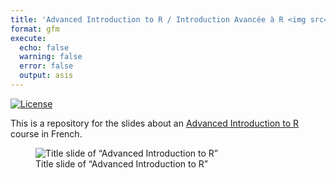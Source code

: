 ```yaml
---
title: 'Advanced Introduction to R / Introduction Avancée à R <img src="https://raw.githubusercontent.com/mcanouil/hex-stickers/main/SVG/mc.svg" align="right" width="60" />'
format: gfm
execute:
  echo: false
  warning: false
  error: false
  output: asis
---
```


<!-- README.md is generated from README.Rmd. Please edit that file -->

<!-- badges: start -->
[![License](https://img.shields.io/github/license/mcanouil/radvanced)](LICENSE)
<!-- badges: end -->

This is a repository for the slides about an [Advanced Introduction to R](https://m.canouil.fr/radvanced/) course in French.

![Title slide of "Advanced Introduction to R"](thumbs/title-slide.png)
